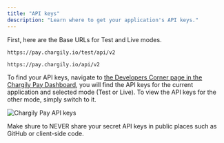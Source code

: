 ```yaml
---
title: "API keys"
description: "Learn where to get your application's API keys."
---
```


First, here are the Base URLs for Test and Live modes.

```text Test Mode Base Url
https://pay.chargily.io/test/api/v2
```

```text Live Mode Base Url
https://pay.chargily.io/api/v2
```

To find your API keys, navigate to [the Developers Corner page in the Chargily Pay Dashboard](https://pay.chargily.io/dashboard/developers-corner "the Developers Corner in the Chargily Pay Dashboard"), you will find the API keys for the current application and selected mode (Test or Live). To view the API keys for the other mode, simply switch to it.

![Chargily Pay API keys](https://i.imgur.com/ryFAr9O.png)

<Warning>Make shure to NEVER share your secret API keys in public places such as GitHub or client-side code.</Warning>